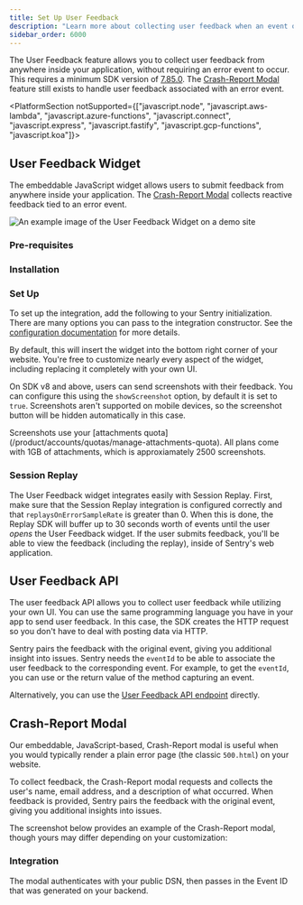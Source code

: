 ```yaml
---
title: Set Up User Feedback
description: "Learn more about collecting user feedback when an event occurs. Sentry pairs the feedback with the original event, giving you additional insight into issues."
sidebar_order: 6000
---
```


<Include name="feature-stage-beta-user-feedback.mdx" />

The User Feedback feature allows you to collect user feedback from anywhere inside your application, without requiring an error event to occur. This requires a minimum SDK version of [7.85.0](https://github.com/getsentry/sentry-javascript/releases/tag/7.85.0). The [Crash-Report Modal](#crash-report-modal) feature still exists to handle user feedback associated with an error event.

<PlatformSection notSupported={["javascript.node", "javascript.aws-lambda", "javascript.azure-functions", "javascript.connect", "javascript.express", "javascript.fastify", "javascript.gcp-functions", "javascript.koa"]}>

## User Feedback Widget

The embeddable JavaScript widget allows users to submit feedback from anywhere inside your application. The [Crash-Report Modal](#crash-report-modal) collects reactive feedback tied to an error event.

![An example image of the User Feedback Widget on a demo site](./img/user-feedback-widget.png)

### Pre-requisites

<PlatformContent includePath="user-feedback/pre-requisites" />

### Installation

<PlatformContent includePath="user-feedback/install" />

### Set Up

To set up the integration, add the following to your Sentry initialization. There are many options you can pass to the integration constructor. See the [configuration documentation](/platforms/javascript/user-feedback/configuration/) for more details.

<SignInNote />

<PlatformContent includePath="user-feedback/setup" />

By default, this will insert the widget into the bottom right corner of your website. You're free to customize nearly every aspect of the widget, including replacing it completely with your own UI.

On SDK v8 and above, users can send screenshots with their feedback. You can configure this using the `showScreenshot` option, by default it is set to `true`. Screenshots aren't supported on mobile devices, so the screenshot button will be hidden automatically in this case.

<Alert level="">
  Screenshots use your [attachments quota](/product/accounts/quotas/manage-attachments-quota). All plans come with 1GB of attachments, which is approxiamately 2500 screenshots.
</Alert>

### Session Replay

The User Feedback widget integrates easily with <PlatformLink to="/session-replay/">Session Replay</PlatformLink>. First, make sure that the Session Replay integration is configured correctly and that `replaysOnErrorSampleRate` is greater than 0. When this is done, the Replay SDK will buffer up to 30 seconds worth of events until the user *opens* the User Feedback widget. If the user submits feedback, you'll be able to view the feedback (including the replay), inside of Sentry's web application.

</PlatformSection>

## User Feedback API

The user feedback API allows you to collect user feedback while utilizing your own UI. You can use the same programming language you have in your app to send user feedback. In this case, the SDK creates the HTTP request so you don't have to deal with posting data via HTTP.

Sentry pairs the feedback with the original event, giving you additional insight into issues. Sentry needs the `eventId` to be able to associate the user feedback to the corresponding event. For example, to get the `eventId`, you can use <PlatformLink to="/configuration/options/#before-send"><PlatformIdentifier name="before-send" /></PlatformLink> or the return value of the method capturing an event.

<PlatformContent includePath="user-feedback/sdk-api-example/" />

Alternatively, you can use the [User Feedback API endpoint](/api/projects/submit-user-feedback/) directly.

## Crash-Report Modal

Our embeddable, JavaScript-based, Crash-Report modal is useful when you would typically render a plain error page (the classic `500.html`) on your website.

To collect feedback, the Crash-Report modal requests and collects the user's name, email address, and a description of what occurred. When feedback is provided, Sentry pairs the feedback with the original event, giving you additional insights into issues.

The screenshot below provides an example of the Crash-Report modal, though yours may differ depending on your customization:

<Include name="common-imgs/user_feedback_widget" />

### Integration

The modal authenticates with your public DSN, then passes in the Event ID that was generated on your backend.

<PlatformContent includePath="user-feedback/example-widget/" />
